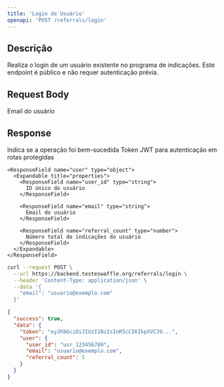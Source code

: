 ```yaml
---
title: 'Login de Usuário'
openapi: 'POST /referrals/login'
---
```


## Descrição

Realiza o login de um usuário existente no programa de indicações. Este endpoint é público e não requer autenticação prévia.

## Request Body

<ParamField body="email" type="string" required>
  Email do usuário
</ParamField>

## Response

<ResponseField name="success" type="boolean">
  Indica se a operação foi bem-sucedida
</ResponseField>

<ResponseField name="data" type="object">
  <Expandable title="properties">
    <ResponseField name="token" type="string">
      Token JWT para autenticação em rotas protegidas
    </ResponseField>

    <ResponseField name="user" type="object">
      <Expandable title="properties">
        <ResponseField name="user_id" type="string">
          ID único do usuário
        </ResponseField>

        <ResponseField name="email" type="string">
          Email do usuário
        </ResponseField>

        <ResponseField name="referral_count" type="number">
          Número total de indicações do usuário
        </ResponseField>
      </Expandable>
    </ResponseField>
  </Expandable>
</ResponseField>

<RequestExample>

```bash
curl --request POST \
  --url https://backend.testeswaffle.org/referrals/login \
  --header 'Content-Type: application/json' \
  --data '{
    "email": "usuario@exemplo.com"
  }'
```

</RequestExample>

<ResponseExample>

```json
{
  "success": true,
  "data": {
    "token": "eyJhbGciOiJIUzI1NiIsInR5cCI6IkpXVCJ9...",
    "user": {
      "user_id": "usr_123456789",
      "email": "usuario@exemplo.com",
      "referral_count": 5
    }
  }
}
```

</ResponseExample>